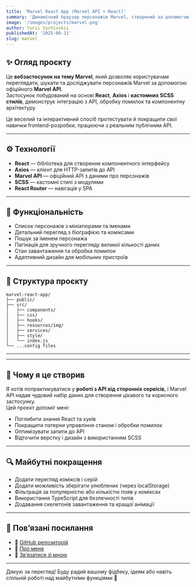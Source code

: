 ```yaml
---
title: 'Marvel React App (Marvel API + React)'
summary: 'Динамічний браузер персонажів Marvel, створений за допомогою React, Axios та офіційного Marvel API.'
image: '/images/projects/marvel.png'
author: Yurii Vychivskii
publishedAt: '2025-06-11'
slug: marvel
---
```


## ✨ Огляд проєкту

Це **вебзастосунок на тему Marvel**, який дозволяє користувачам переглядати, шукати та досліджувати персонажів Marvel за допомогою офіційного **Marvel API**.  
Застосунок побудований на основі **React**, **Axios** і **кастомних SCSS стилів**, демонструє інтеграцію з API, обробку помилок та компонентну архітектуру.

Це веселий та інтерактивний спосіб протестувати й покращити свої навички frontend-розробки, працюючи з реальним публічним API.

---

## ⚙️ Технології

- **React** — бібліотека для створення компонентного інтерфейсу
- **Axios** — клієнт для HTTP-запитів до API
- **Marvel API** — офіційний API з даними про персонажів
- **SCSS** — кастомні стилі з модулями
- **React Router** — навігація у SPA

---

## 📐 Функціональність

- Список персонажів з мініатюрами та іменами
- Детальний перегляд з біографією та коміксами
- Пошук за іменем персонажа
- Пагінація для зручного перегляду великої кількості даних
- Стан завантаження та обробка помилок
- Адаптивний дизайн для мобільних пристроїв

---

## 🧱 Структура проєкту

```
marvel-react-app/
├── public/
├── src/
│   ├── components/
│   ├── css/
│   ├── hooks/
│   ├── resources/img/
│   ├── services/
│   ├── style/
│   └── index.js
└── ...config files

```

---

---

## 🧠 Чому я це створив

Я хотів попрактикуватися у **роботі з API від сторонніх сервісів**, і Marvel API надав чудовий набір даних для створення цікавого та корисного застосунку.  
Цей проєкт допоміг мені:

- Поглибити знання React та хуків
- Покращити патерни управління станом і обробки помилок
- Оптимізувати запити до API
- Відточити верстку і дизайн з використанням SCSS

---

## 🔍 Майбутні покращення

- Додати перегляд коміксів і серій
- Додати можливість зберігати улюблених (через localStorage)
- Фільтрація за популярністю або кількістю появ у коміксах
- Використання TypeScript для безпечності типів
- Додавання скелетонів завантаження та кращої анімації

---

## 🔗 Пов’язані посилання

- 🐙 [GitHub репозиторій](https://github.com/YuriiVychivskii/marvel-react-app)
- 🧠 [Про мене](/posts)
- 💬 [Зв’язатися зі мною](/contact)

---

Дякую за перегляд! Буду радий вашому фідбеку, ідеям або навіть спільній роботі над майбутніми функціями 👊
